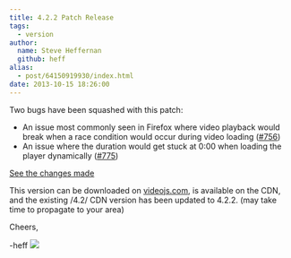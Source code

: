 ```yaml
---
title: 4.2.2 Patch Release
tags:
  - version
author:
  name: Steve Heffernan
  github: heff
alias:
  - post/64150919930/index.html
date: 2013-10-15 18:26:00
---
```


Two bugs have been squashed with this patch:

- An issue most commonly seen in Firefox where video playback would break when a race condition would occur during video loading ([#756](https://github.com/videojs/video.js/issues/756))
- An issue where the duration would get stuck at 0:00 when loading the player dynamically ([#775](https://github.com/videojs/video.js/issues/775))

[See the changes made](https://github.com/videojs/video.js/pull/776/files)

This version can be downloaded on [videojs.com](http://www.videojs.com), is available on the CDN, and the existing /4.2/ CDN version has been updated to 4.2.2\. (may take time to propagate to your area)

Cheers,

-heff
![](https://feeds.feedburner.com/~r/video-js/~4/I0mpf2qGi7g)
